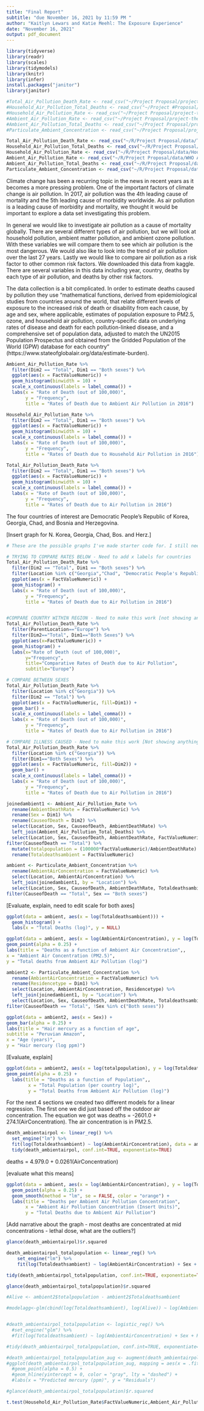 ```yaml
---
title: "Final Report"
subtitle: "due November 16, 2021 by 11:59 PM "
author: "Kaitlyn Lewars and Katie Meehl: The Exposure Experience"
date: "November 16, 2021"
output: pdf_document
---
```

```r
library(tidyverse)
library(readr)
library(scales)
library(tidymodels)
library(knitr)
library(infer)
install.packages("janitor")
library(janitor)

#Total_Air_Pollution_Death_Rate <- read_csv("~/Project Proposal/project-the-exposure-experience/data/Total Air Pollution Death Rate.csv")
#Household_Air_Pollution_Total_Deaths <- read_csv("~/Project #Proposal/project-the-exposure-experience/data/Household Air Pollution Total Deaths.csv")
#Household_Air_Pollution_Rate <- read_csv("~/Project Proposal/project-the-exposure-experience/data/Household Air Pollution Rate.csv")
#Ambient_Air_Pollution_Rate <- read_csv("~/Project Proposal/project-the-exposure-experience/data/WHO Ambient Air Pollution Rate.csv")
#Ambient_Air_Pollution_Total_Deaths <- read_csv("~/Project Proposal/project-the-exposure-experience/data/Ambient Air Pollution Total Deaths.csv")
#Particulate_Ambient_Concentration <- read_csv("~/Project Proposal/project-the-exposure-experience/data/Ambient Particulate Concentration.csv")

Total_Air_Pollution_Death_Rate <- read_csv("~/R/Project Proposal/data/Total Air Pollution Death Rate.csv")
Household_Air_Pollution_Total_Deaths <- read_csv("~/R/Project Proposal/data/Household Air Pollution Total Deaths.csv")
Household_Air_Pollution_Rate <- read_csv("~/R/Project Proposal/data/Household Air Pollution Rate.csv")
Ambient_Air_Pollution_Rate <- read_csv("~/R/Project Proposal/data/WHO Ambient Air Pollution Rate.csv")
Ambient_Air_Pollution_Total_Deaths <- read_csv("~/R/Project Proposal/data/Ambient Air Pollution Total Deaths.csv")
Particulate_Ambient_Concentration <- read_csv("~/R/Project Proposal/data/Ambient Particulate Concentration.csv")
```

Climate change has been a recurring topic in the news in recent years as it becomes a more pressing problem. One of the important factors of climate change is air pollution. In 2017, air pollution was the 4th leading cause of mortality and the 5th leading cause of morbidity worldwide. As air pollution is a leading cause of morbidity and mortality, we thought it would be important to explore a data set investigating this problem. 

In general we would like to investigate air pollution as a cause of mortality globally. There are several different types of air pollution, but we will look at household pollution, ambient matter pollution, and ambient ozone pollution. With these variables we will compare them to see which air pollution is the most dangerous. We would also like to look into the trend of air pollution over the last 27 years. Lastly we would like to compare air pollution as a risk factor to other common risk factors. We downloaded this data from kaggle. There are several variables in this data including year, country, deaths by each type of air pollution, and deaths by other risk factors. 

The data collection is a bit complicated. In order to estimate deaths caused by pollution they use “mathematical functions, derived from epidemiological studies from countries around the world, that relate different levels of exposure to the increased risk of death or disability from each cause, by age and sex, where applicable, estimates of population exposure to PM2.5, ozone, and household air pollution, country-specific data on underlying rates of disease and death for each pollution-linked disease, and a comprehensive set of population data, adjusted to match the UN2015 Population Prospectus and obtained from the Gridded Population of the World (GPW) database for each country” (https://www.stateofglobalair.org/data/estimate-burden).

```r
Ambient_Air_Pollution_Rate %>%
  filter(Dim2 == "Total", Dim1 == "Both sexes") %>%
  ggplot(aes(x = FactValueNumeric)) +
  geom_histogram(binwidth = 10) +
  scale_x_continuous(labels = label_comma()) +
  labs(x = "Rate of Death (out of 100,000)",
       y = "Frequency",
       title = "Rates of Death due to Ambient Air Pollution in 2016")

Household_Air_Pollution_Rate %>%
  filter(Dim2 == "Total", Dim1 == "Both sexes") %>%
  ggplot(aes(x = FactValueNumeric)) +
  geom_histogram(binwidth = 10) +
  scale_x_continuous(labels = label_comma()) +
  labs(x = "Rate of Death (out of 100,000)",
       y = "Frequency",
       title = "Rates of Death due to Household Air Pollution in 2016")

Total_Air_Pollution_Death_Rate %>%
  filter(Dim2 == "Total", Dim1 == "Both sexes") %>%
  ggplot(aes(x = FactValueNumeric)) +
  geom_histogram(binwidth = 10) +
  scale_x_continuous(labels = label_comma()) +
  labs(x = "Rate of Death (out of 100,000)",
       y = "Frequency",
       title = "Rates of Death due to Air Pollution in 2016")
```

The four countries of interest are Democratic People's Republic of Korea, Georgia, Chad, and Bosnia and Herzegovina.

[Insert graph for N. Korea, Georgia, Chad, Bos. and Herz.]

```r
# These are the possible graphs I've made starter code for. I still need to work on them to get them to work but wanted to show you what I was talking about in terms of exploring these countries. Which graphs do you think we should use/would be most helpful in demonstrating effects of/comparison between air pollution? Any other graphs we should think about?

# TRYING TO COMPARE RATES BELOW - Need to add x labels for countries
Total_Air_Pollution_Death_Rate %>%
  filter(Dim2 == "Total", Dim1 == "Both sexes") %>%
  filter(Location %in% c("Georgia","Chad", "Democratic People's Republic of Korea","Bosnia and Herzegovina")) %>%
  ggplot(aes(x = FactValueNumeric)) +
  geom_histogram() +
  labs(x = "Rate of Death (out of 100,000)",
       y = "Frequency",
       title = "Rates of Death due to Air Pollution in 2016")


#COMPARE COUNTRY WITHIN REGION - Need to make this work [not showing anything]
Total_Air_Pollution_Death_Rate %>%
  filter(ParentLocation=="Europe") %>%
  filter(Dim2=="Total", Dim1=="Both Sexes") %>%
  ggplot(aes(x=FactValueNumeric)) +
  geom_histogram() +
  labs(x="Rate of Death (out of 100,000)",
       y="Frequency",
       title="Comparative Rates of Death due to Air Pollution",
       subtitle="Europe")

# COMPARE BETWEEN SEXES
Total_Air_Pollution_Death_Rate %>%
  filter(Location %in% c("Georgia")) %>%
  filter(Dim2 == "Total") %>%
  ggplot(aes(x = FactValueNumeric, fill=Dim1)) +
  geom_bar() +
  scale_x_continuous(labels = label_comma()) +
  labs(x = "Rate of Death (out of 100,000)",
       y = "Frequency",
       title = "Rates of Death due to Air Pollution in 2016")

# COMPARE ILLNESS CAUSED - Need to make this work [Not showing anything]
Total_Air_Pollution_Death_Rate %>%
  filter(Location %in% c("Georgia")) %>%
  filter(Dim1=="Both Sexes") %>%
  ggplot(aes(x = FactValueNumeric, fill=Dim2)) +
  geom_bar() +
  scale_x_continuous(labels = label_comma()) +
  labs(x = "Rate of Death (out of 100,000)",
       y = "Frequency",
       title = "Rates of Death due to Air Pollution in 2016")

```



```r
joinedambient1 <- Ambient_Air_Pollution_Rate %>%
  rename(AmbientDeathRate = FactValueNumeric) %>%
  rename(Sex = Dim1) %>%
  rename(CauseofDeath = Dim2) %>%
  select(Location, Sex, CauseofDeath, AmbientDeathRate) %>%
  left_join(Ambient_Air_Pollution_Total_Deaths) %>%
  select(Location, Sex, CauseofDeath, AmbientDeathRate, FactValueNumeric) %>%
filter(CauseofDeath == "Total") %>%
  mutate(totalpopulation = (100000*FactValueNumeric)/AmbientDeathRate) %>%
  rename(Totaldeathsambient = FactValueNumeric)
```


```r
ambient <- Particulate_Ambient_Concentration %>%
  rename(AmbientAirConcentration = FactValueNumeric) %>%
  select(Location, AmbientAirConcentration) %>%
  left_join(joinedambient1, by = "Location") %>%
  select(Location, Sex, CauseofDeath, AmbientDeathRate, Totaldeathsambient, AmbientAirConcentration, totalpopulation) %>%
filter(CauseofDeath == "Total", Sex == "Both sexes")
```

[Evaluate, explain, need to edit scale for both axes]

```r
ggplot(data = ambient, aes(x = log(Totaldeathsambient))) +
  geom_histogram() +
  labs(x = "Total Deaths (log)", y = NULL)
```

```r
ggplot(data = ambient, aes(x = log(AmbientAirConcentration), y = log(Totaldeathsambient))) +
geom_point(alpha = 0.25) +
labs(title = "Deaths as a function of Ambient Air Concentration",,
x = "Ambient Air Concentration (PM2.5)",
y = "Total deaths from Ambient Air Pollution (log)")
```

```r
ambient2 <- Particulate_Ambient_Concentration %>%
  rename(AmbientAirConcentration = FactValueNumeric) %>%
  rename(Residencetype = Dim1) %>%
  select(Location, AmbientAirConcentration, Residencetype) %>%
  left_join(joinedambient1, by = "Location") %>%
  select(Location, Sex, CauseofDeath, AmbientDeathRate, Totaldeathsambient, AmbientAirConcentration, totalpopulation, Residencetype) %>%
filter(CauseofDeath == "Total", !Sex %in% c("Both sexes"))
```

```r
ggplot(data = ambient2, aes(x = Sex)) +
geom_bar(alpha = 0.25) +
labs(title = "Hair mercury as a function of age",
subtitle = "Peruvian Amazon",
x = "Age (years)",
y = "Hair mercury (log ppm)")
```

[Evaluate, explain]

```r
ggplot(data = ambient2, aes(x = log(totalpopulation), y = log(Totaldeathsambient))) +
geom_point(alpha = 0.25) +
  labs(title = "Deaths as a function of Population",,
        x = "Total Population (per country log)",
        y = "Total Deaths from Ambient Air Pollution (log)")
```

For the next 4 sections we created two different models for a linear regression. The first one we did just based off the outdoor air concentration. The equation we got was deaths = -2601.0 + 274.1(AirConcentration). The air concentration is in PM2.5. 


```r
death_ambientairpol <- linear_reg() %>%
  set_engine("lm") %>%
  fit(log(Totaldeathsambient) ~ log(AmbientAirConcentration), data = ambient)
  tidy(death_ambientairpol, conf.int=TRUE, exponentiate=TRUE)
```
deaths = 4.979.0 + 0.0261(AirConcentration)

[evaluate what this means]

```r
ggplot(data = ambient, aes(x = log(AmbientAirConcentration), y = log(Totaldeathsambient))) +
  geom_point(alpha = 0.25) +
  geom_smooth(method = "lm", se = FALSE, color = "orange") +
  labs(title = "Deaths per Ambient Air Pollution Concentration",
       x = "Ambient Air Pollution Concentration (Insert Units)",
       y = "Total Deaths due to Ambient Air Pollution")
```
[Add narrative about the graph - most deaths are concentrated at mid concentrations - lethal dose, what are the outliers?]

```r
glance(death_ambientairpol)$r.squared
```


```r
death_ambientairpol_totalpopulation <- linear_reg() %>%
    set_engine("lm") %>%
    fit(log(Totaldeathsambient) ~ log(AmbientAirConcentration) + Sex + Residencetype, data = ambient2)

tidy(death_ambientairpol_totalpopulation, conf.int=TRUE, exponentiate=TRUE)

glance(death_ambientairpol_totalpopulation)$r.squared
```

```r
#Alive <- ambient2$totalpopulation - ambient2$Totaldeathsambient

#modelagg<-glm(cbind(log(Totaldeathsambient), log(Alive)) ~ log(AmbientAirConcentration) + Sex + Residencetype, data=ambient2, family = binomial)


#death_ambientairpol_totalpopulation <- logistic_reg() %>%
  #set_engine("glm") %>%
  #fit(log(Totaldeathsambient) ~ log(AmbientAirConcentration) + Sex + Residencetype, data=ambient2, family="binomial")

#tidy(death_ambientairpol_totalpopulation, conf.int=TRUE, exponentiate=TRUE)

#death_ambientairpol_totalpopulation_aug <- augment(death_ambientairpol_totalpopulation$fit)
#ggplot(death_ambientairpol_totalpopulation_aug, mapping = aes(x = .fitted, y = .std.resid)) +
  #geom_point(alpha = 0.5) +
  #geom_hline(yintercept = 0, color = "gray", lty = "dashed") +
  #labs(x = "Predicted mercury (ppm)", y = "Residuals")

#glance(death_ambientairpol_totalpopulation)$r.squared
```


```r
t.test(Household_Air_Pollution_Rate$FactValueNumeric,Ambient_Air_Pollution_Rate$FactValueNumeric, var.equal = FALSE)
```